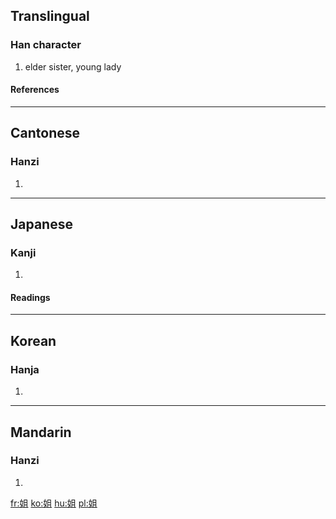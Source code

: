 ==Translingual==
===Han character===
{{Han char|rn=38|rad=女|as=05|sn=8|four=4741<sub>0</sub>|canj=女月一 (VBM)}}
# elder sister, young lady
====References====
{{Han ref|kx=0258.270|dkj=06172|dj=0524.040|hdz=21036.080|uh=59D0|ud=22992|bh=A96A|bd=43370}}
----
==Cantonese==
===Hanzi===
{{yue-hanzi|jyut=|y=je2}}
# {{defn|Cantonese}}
----
==Japanese==
===Kanji===
{{ja-kanji|grade=|rs=女05}}
# {{defn|Japanese}} 
====Readings====
{{ja-readings|on=[[そ]] (so), [[しゃ]] (sha)|kun=[[あね]] (ane), [[あねご]] (anego)}}
----
==Korean==
===Hanja===
{{ko-hanja|hangeul=저|rv=jeo|mr=chŏ}}
# {{defn|Korean}}
----
==Mandarin==
===Hanzi===
{{cmn-hanzi|pin=[[jiě]] ([[jie3]])|wg=chieh<sup>3</sup>}}
# {{defn|Mandarin}}

[[fr:姐]]
[[ko:姐]]
[[hu:姐]]
[[pl:姐]]